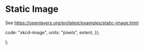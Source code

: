 # Static Image

See https://openlayers.org/en/latest/examples/static-image.html


  code: "xkcd-image",
  units: "pixels",
  extent,
});

  <Map className="rounded-xl overflow-hidden mt-4">
    <olView
      initialCenter={getCenter(extent)}
      initialZoom={2}
      maxZoom={8}
      initialProjection={projection}
    />
    <olLayerImage>
      <olSourceImageStatic
        initialProjection={projection}
        initialUrl="https://imgs.xkcd.com/comics/online_communities.png"
        attributions={attributions}
        imageExtent={extent}
      />
    </olLayerImage>
  </Map>
);

<ExampleStaticImage />

```tsx

```
